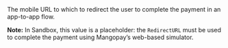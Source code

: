 <ParamField body="DeepLinkURL" type="string" >    
The mobile URL to which to redirect the user to complete the payment in an app-to-app flow.

**Note:** In Sandbox, this value is a placeholder: the `RedirectURL` must be used to complete the payment using Mangopay’s web-based simulator.
</ParamField>